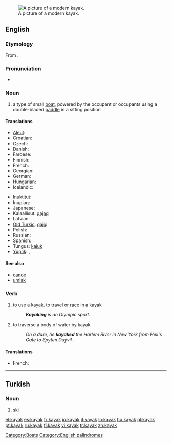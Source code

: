 [[Image:Wda Kajak 2005 Szumyk.jpg|thumb|A picture of a modern kayak.]]
==English==
{{wikipedia}}

===Etymology===
From {{etyl|ikt}} {{term|||tr=qayaq|man's boat}}.

===Pronunciation===
* {{a|UK|US}} {{IPA|/ˈkaɪˌæk/}}
*: {{audio|en-us-kayak.ogg|Audio (US)}}

===Noun===
{{en-noun}}

# a type of small [[boat]], powered by the occupant or occupants using a double-bladed [[paddle]] in a sitting position

====Translations====
{{trans-top|a type of small boat}}
* [[Aleut]]: {{tø|ale|iqyaq}}
* Croatian: {{t-|hr|kajak|m}}
* Czech: {{t-|cs|kajak|m}}
* Danish: {{t-|da|kajak|n}}
* Faroese: {{t-|fo|kajakk|f|xs=Faroese}}
* Finnish: {{t+|fi|kajakki}}
* French: {{t+|fr|kayak|m}}
* Georgian: {{t-|ka|ბაიდარა|tr=baidara|xs=Georgian}}
* German: {{t+|de|Kajak|n}}
* Hungarian: {{t+|hu|kajak}}
* Icelandic: {{t-|is|kajak|m}}
{{trans-mid}}
* [[Inuktitut]]: {{tø|iu|ᖃᔭᖅ|tr=qajaq}}
* Inupiaq: {{tø|esi|qayaq}}
* Japanese: {{t-|ja|カヤック|tr=kayakku|sc=Jpan}}
* Kalaallisut: [[qajaq]]
* Latvian: {{t|lv|kajaks|m|xs=Latvian}}
* [[Old Turkic]]: [[qajiq]]
* Polish: {{t+|pl|kajak|m}}
* Russian: {{t+|ru|байдарка|f|tr=bajdárka|sc=Cyrl}}
* Spanish: {{t+|es|kayak|m}}
* Tungus: [[kajuk]]
* [[Yup'ik]]: {{tø|esu|qayaq}}, {{tø|esu|paitaalek}}
{{trans-bottom}}

====See also====
* [[canoe]]
* [[umiak]]

===Verb===
{{en-verb}}

# {{intransitive}} to use a kayak, to [[travel]] or [[race]] in a kayak
#: '''''Kayaking''' is an Olympic sport.''
# {{transitive}} to traverse a body of water by kayak.
#: ''On a dare, he '''kayaked''' the Harlem River in New York from Hell's Gate to Spyten Duyvil.''

====Translations====
{{trans-top|to use a kayak to travel or race}}
* French: {{t+|fr|kayaker}}
{{trans-mid}}
{{trans-bottom}}

[[Category:Boats]]
[[Category:English palindromes]]

----

==Turkish==

===Noun===
{{infl|tr|noun}}

# [[ski]]

[[el:kayak]]
[[es:kayak]]
[[fr:kayak]]
[[io:kayak]]
[[it:kayak]]
[[lo:kayak]]
[[hu:kayak]]
[[pl:kayak]]
[[pt:kayak]]
[[ru:kayak]]
[[fi:kayak]]
[[vi:kayak]]
[[tr:kayak]]
[[zh:kayak]]